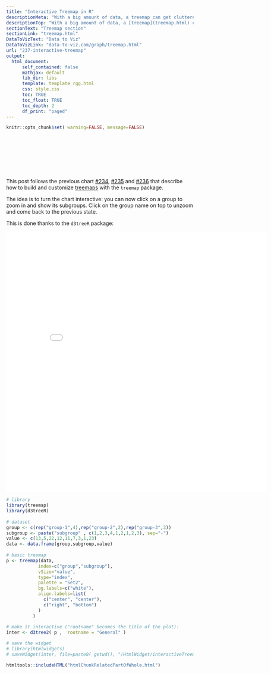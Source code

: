 ```yaml
---
title: "Interactive Treemap in R"
descriptionMeta: "With a big amount of data, a treemap can get cluttered and unreadable. Interactivity allows to keep a clean an insightful figure. Learn how to in R."
descriptionTop: "With a big amount of data, a [treemap](treemap.html) can get cluttered and unreadable. Interactivity allows to keep a clean an insightful figure. This post shows how to build an interactive treemap with `R` and the `d3treeR` package"
sectionText: "Treemap section"
sectionLink: "treemap.html"
DataToVizText: "Data to Viz"
DataToVizLink: "data-to-viz.com/graph/treemap.html"
url: "237-interactive-treemap"
output:
  html_document:
      self_contained: false    
      mathjax: default
      lib_dir: libs
      template: template_rgg.html
      css: style.css
      toc: TRUE
      toc_float: TRUE
      toc_depth: 2
      df_print: "paged"
---
```



```r
knitr::opts_chunk$set( warning=FALSE, message=FALSE)
```

<div class="container" style="padding-top: 100px">





<div class = "row">

<div class = "col-md-5  col-sm-12 align-self-center">

This post follows the previous chart [#234](234-a-very-basic-treemap.html), [#235](235-treemap-with-subgroups.html) and [#236](236-custom-your-treemap.html) that describe how to build and customize [treemaps](treemap.html) with the `treemap` package.

The idea is to turn the chart interactive: you can now click on a group to zoom in and show its subgroups. Click on the group name on top to unzoom and come back to the previous state.

This is done thanks to the `d3treeR` package:

</div>


<div class = "col-md-7  col-sm-12">

<center><iframe src="HtmlWidget/interactiveTreemap.html" height="700" width="700" style="border:none;"></iframe></center>

</div>
</div>




```r
# library
library(treemap)
library(d3treeR)
 
# dataset
group <- c(rep("group-1",4),rep("group-2",2),rep("group-3",3))
subgroup <- paste("subgroup" , c(1,2,3,4,1,2,1,2,3), sep="-")
value <- c(13,5,22,12,11,7,3,1,23)
data <- data.frame(group,subgroup,value)
 
# basic treemap
p <- treemap(data,
            index=c("group","subgroup"),
            vSize="value",
            type="index",
            palette = "Set2",
            bg.labels=c("white"),
            align.labels=list(
              c("center", "center"), 
              c("right", "bottom")
            )  
          )            
 
# make it interactive ("rootname" becomes the title of the plot):
inter <- d3tree2( p ,  rootname = "General" )

# save the widget
# library(htmlwidgets)
# saveWidget(inter, file=paste0( getwd(), "/HtmlWidget/interactiveTreemap.html"))
```











<!-- Close container -->
</div>




```r
htmltools::includeHTML("htmlChunkRelatedPartOfWhole.html")
```
